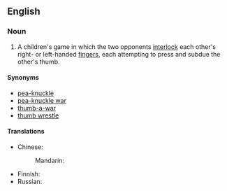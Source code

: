 ==English==
{{wikipedia|thumb wrestling}}

===Noun===
{{en-noun|head=[[thumb]] [[war]]}}

# {{label|en|games}} A children's game in which the two opponents [[interlock]] each other's right- or left-handed [[fingers]], each attempting to press and subdue the other's thumb.

====Synonyms====
* [[pea-knuckle]]
* [[pea-knuckle war]]
* [[thumb-a-war]]
* [[thumb wrestle]]

====Translations====
{{trans-top|children's game}}
* Chinese: 
*: Mandarin: {{t-needed|cmn}}
{{trans-mid}}
* Finnish: {{t|fi|peukalopaini}}
* Russian: {{t-needed|ru}}
{{trans-bottom}}